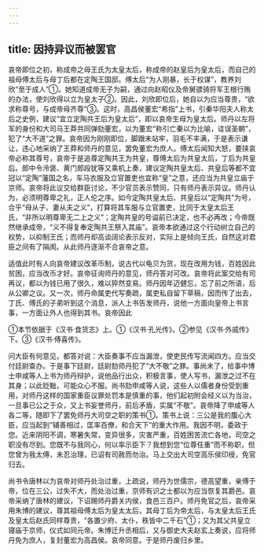 ```yaml
---
---
---
```

title: 因持异议而被罢官
---



哀帝即位之初，称成帝之母王氏为太皇太后，称成帝的赵皇后为皇太后，而自己的祖母傅太后与母丁后都在定陶王国邸。傅太后“为人刚暴，长于权谋”，教养刘欣“至于成人”①。她知道成帝无子为嗣，通过向赵昭仪及帝舅骠骑将军王根行贿的办法，使刘欣得以立为皇太子②。因此，刘欣即位后，她自以为应当尊贵，“欲求称尊号，与成帝母齐尊”③。这时，高昌侯董宏“希指”上书，引秦华阳夫人称太后之史例，建议“宜立定陶共王后为皇太后”，即以哀帝生母为皇太后。师丹以左将军的身份和大司马王莽共同弹劾董宏，以为董宏“称引亡秦以为比喻，诖误圣朝”，犯了“大不道”之罪。哀帝因为刚刚即位，脚跟未站牢，羽毛不丰满，于是表示谦让，违心地采纳了王莽和师丹的意见，罢免董宏为庶人。傅太后闻知大怒，要挟哀帝必称其尊号，哀帝于是追尊定陶共王为共皇，尊傅太后为共皇太后，丁后为共皇后。郎中令泠褒、黄门郎段犹等又乘机上奏，建议定陶共皇太后、共皇后等都不宜冠以“定陶”藩国之名，车马衣服及立官置吏也宜称“皇”之意，还应当为共皇立庙于京师。哀帝将此议交给群臣讨论，不少官员表示赞同，只有师丹表示异议。师丹认为，必须明尊卑之礼，正人伦之序。如今定陶共皇太后、共皇后以“定陶共”为号，合乎“母从子、妻从夫之义”，打算将其车服与立官置吏，比同于太皇太后王氏，“非所以明尊卑无二上之义”；定陶共皇的号谥前已决定，也不必再改；今帝既然继承成帝，“义不得复奉定陶共王祭入其庙”。哀帝本欲通过这个行动树立自己的权势，以抑制王氏；而师丹却高谈阔论表示反对，实际上是倾向王氏，自然这对君臣之间有了隔阂。从此师丹逐渐不合哀帝之意。

适值此时有人向哀帝建议改革币制，说古代以龟贝为货，现在改用为钱，百姓因此贫困，应当改币才好。哀帝征询师丹的意见，师丹答对可改。哀帝将此案交给有司再议，都以为钱已用了很久，难以猝然变易。师丹因年迈健忘，忘了前之所语，后从公卿之议。又一次，师丹命属吏代写奏疏，属吏私自留下草稿，因而传了出去，丁氏、傅氏的子弟听到这个消息，派人上书告发师丹，说他一方面向皇帝上书言事，一方面让外人也得到其书。哀帝因此

①本节依据于《汉书·食货志》上。①《汉书·孔光传》。②参见《汉书·外戚传》下。③《汉书·傅喜传》。

问大臣有何意见，都答对说：大臣奏事不应当漏泄，使吏民传写流闻四方。应当交付廷尉查办。于是事下廷尉，廷尉劾师丹犯了“大不敬”之罪。事尚未了，给事中博士申咸等人上书为师丹辩护，说他品行出众，积极言事，使人写书，漏泄之过不在其身；以此贬黜，可能众心不服。尚书劾申咸等人说，这些人以儒者身份受到重用，对师丹这样的国家重臣议罪处罚本是慎重的事，他们起初附会经义以为当治，一旦事已公之于众，又上书妄誉师丹，前后矛盾，实属“不敬”。哀帝降了申咸等人各二等，随即下了罢免师丹大司空之职的策书①。策书上说：三公是我的腹心大臣，应当起到“辅善相过，匡率百僚，和合天下”的重大作用。我因不明，委政于您。近来阴阳不调，寒暑失常，变异很多，灾害严重，百姓困苦流亡各地，司空之职没有尽到。您既不与我同心，何以率示臣下？我想到您“位尊任重”而不称职，但您曾为我太傅，未忍治理，已诏有司赦而勿治。马上交出大司空高乐侯印绶，免官归去。

尚书令唐林以为哀帝对师丹处治过重，上疏说，师丹为世儒宗，德高望重，亲傅于帝，位在三公，过失不大，而处治过重，京师有识之士都以为应当恢复其爵邑。哀帝采纳了唐林的建议，下诏赐师丹爵关内侯，食邑三百户。师丹免官之后，哀帝采用朱博的建议，尊其祖母傅太后为皇太太后，其母丁后为帝太后，与太皇太后王氏及皇太后赵氏同样尊贵，“各置少府、太仆，秩皆中二千石”①；又为其父共皇立寝庙于京师，仪式如同元帝。朱博迁升丞相后，又与御史大夫赵玄上奏说，应将师丹免为庶人，复封董宏为高昌侯。哀帝同意。于是师丹废归乡里。